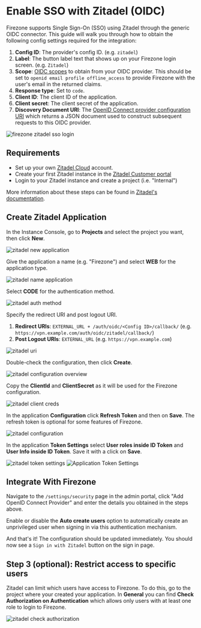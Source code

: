 
# Enable SSO with Zitadel (OIDC)

Firezone supports Single Sign-On (SSO) using Zitadel through the generic OIDC
connector. This guide will walk you through how to obtain the following config
settings required for the integration:

1. **Config ID**: The provider's config ID. (e.g. `zitadel`)
1. **Label**: The button label text that shows up on your Firezone login screen.
   (e.g. `Zitadel`)
1. **Scope**:
   [OIDC scopes](https://openid.net/specs/openid-connect-basic-1_0.html#Scopes)
   to obtain from your OIDC provider. This should be set to
   `openid email profile offline_access` to provide Firezone with the user's
   email in the returned claims.
1. **Response type**: Set to `code`.
1. **Client ID**: The client ID of the application.
1. **Client secret**: The client secret of the application.
1. **Discovery Document URI**: The
   [OpenID Connect provider configuration URI](https://openid.net/specs/openid-connect-discovery-1_0.html#ProviderConfig)
   which returns a JSON document used to construct subsequent requests to this
   OIDC provider.

<Image
  className="mx-auto"
  alt="firezone zitadel sso login"
  src="/images/firezone-sso-zitadel-login.gif"
  width={960}
  height={540}
/>

## Requirements

- Set up your own [Zitadel Cloud](https://zitadel.com) account.
- Create your first Zitadel instance in the
  [Zitadel Customer portal](https://zitadel.cloud/admin/instances)
- Login to your Zitadel instance and create a project (i.e. "Internal")

More information about these steps can be found in
[Zitadel's documentation](https://zitadel.com/docs/guides/start/quickstart).

## Create Zitadel Application

In the Instance Console, go to **Projects** and select the project you want,
then click **New**.

<Image
  className="mx-auto"
  alt="zitadel new application"
  src="/images/zitadel-new-application.png"
  width={960}
  height={540}
/>

Give the application a name (e.g. "Firezone") and select **WEB** for the
application type.

<Image
  className="mx-auto"
  alt="zitadel name application"
  src="/images/zitadel-name-application.png"
  width={960}
  height={540}
/>

Select **CODE** for the authentication method.

<Image
  className="mx-auto"
  alt="zitadel auth method"
  src="/images/zitadel-auth-method.png"
  width={960}
  height={540}
/>

Specify the redirect URI and post logout URI.

1. **Redirect URIs**: `EXTERNAL_URL + /auth/oidc/<Config ID>/callback/` (e.g.
   `https://vpn.example.com/auth/oidc/zitadel/callback/`)
1. **Post Logout URIs**: `EXTERNAL_URL` (e.g. `https://vpn.example.com`)

<Image
  className="mx-auto"
  alt="zitadel uri"
  src="/images/zitadel-uri.png"
  width={960}
  height={540}
/>

Double-check the configuration, then click **Create**.

<Image
  className="mx-auto"
  alt="zitadel configuration overview"
  src="/images/zitadel-configuration-overview.png"
  width={960}
  height={540}
/>

Copy the **ClientId** and **ClientSecret** as it will be used for the Firezone
configuration.

<Image
  className="mx-auto"
  alt="zitadel client creds"
  src="/images/zitadel-client-creds.png"
  width={960}
  height={540}
/>

In the application **Configuration** click **Refresh Token** and then on
**Save**. The refresh token is optional for some features of Firezone.

<Image
  className="mx-auto"
  alt="zitadel configuration"
  src="/images/zitadel-configuration.png"
  width={960}
  height={540}
/>

In the application **Token Settings** select **User roles inside ID Token** and
**User Info inside ID Token**. Save it with a click on **Save**.

<Image
  className="mx-auto"
  alt="zitadel token settings"
  src="/images/zitadel-token-settings.png"
  width={960}
  height={540}
/>
![Application Token Settings]()

## Integrate With Firezone

Navigate to the `/settings/security` page in the admin portal, click "Add OpenID
Connect Provider" and enter the details you obtained in the steps above.

Enable or disable the **Auto create users** option to automatically create an
unprivileged user when signing in via this authentication mechanism.

And that's it! The configuration should be updated immediately. You should now
see a `Sign in with Zitadel` button on the sign in page.

## Step 3 (optional): Restrict access to specific users

Zitadel can limit which users have access to Firezone. To do this, go to the
project where your created your application. In **General** you can find **Check
Authorization on Authentication** which allows only users with at least one role
to login to Firezone.

<Image
  className="mx-auto"
  alt="zitadel check authorization"
  src="/images/zitadel-check-authorization.png"
  width={960}
  height={540}
/>
